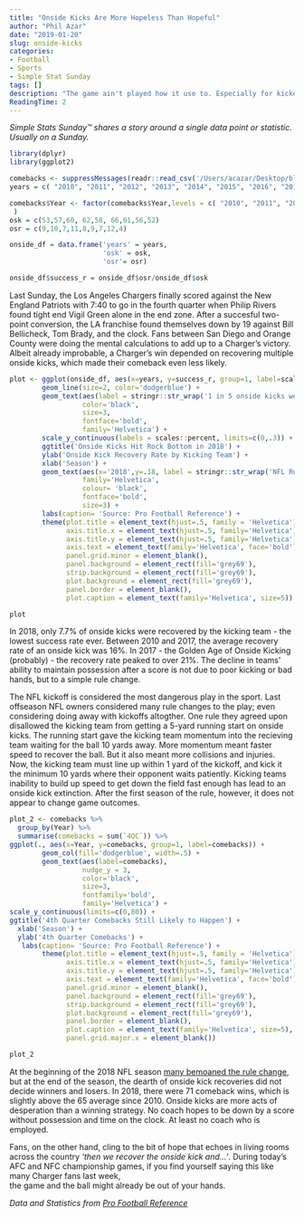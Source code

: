```yaml
---
title: "Onside Kicks Are More Hopeless Than Hopeful"
author: "Phil Azar"
date: "2019-01-20"
slug: onside-kicks
categories: 
- Football
- Sports
- Simple Stat Sunday
tags: []
description: "The game ain't played how it use to. Especially for kickers."
ReadingTime: 2
---
```


*Simple Stats Sunday&trade; shares a story around a single data point or statistic. Usually on a Sunday.*

```r
library(dplyr)
library(ggplot2)

comebacks <- suppressMessages(readr::read_csv('/Users/acazar/Desktop/blog/projects/nfl_onside_kicks/data/comebacks_2010_18.csv'))
years = c( "2010", "2011", "2012", "2013", "2014", "2015", "2016", "2017", "2018")

comebacks$Year <- factor(comebacks$Year,levels = c( "2010", "2011", "2012", "2013", "2014", "2015", "2016", "2017", "2018")
 )
osk = c(53,57,60, 62,58, 66,61,56,52)
osr = c(9,10,7,11,8,9,7,12,4)

onside_df = data.frame('years' = years,
                       'osk' = osk, 
                       'osr'= osr)

onside_df$success_r = onside_df$osr/onside_df$osk


```

Last Sunday, the Los Angeles Chargers finally scored against the New England Patriots with 7:40 to go in the fourth quarter when Philip Rivers found tight end Vigil Green alone in the end zone. After a succesful two-point conversion, the LA franchise found themselves down by 19 against Bill Bellicheck, Tom Brady, and the clock. Fans between San Diego and Orange County were doing the mental calculations to add up to a Charger's victory. Albeit already improbable, a Charger's win depended on recovering multiple onside kicks, which made their comeback even less likely.

```r

plot <- ggplot(onside_df, aes(x=years, y=success_r, group=1, label=scales::percent(success_r))) +
        geom_line(size=2, color='dodgerblue') +
        geom_text(aes(label = stringr::str_wrap('1 in 5 onside kicks were recovered in 2017', 17), x='2017', y=.25),
                  color='black', 
                  size=3, 
                  fontface='bold',
                  family='Helvetica') +
        scale_y_continuous(labels = scales::percent, limits=c(0,.3)) +
        ggtitle('Onside Kicks Hit Rock Bottom in 2018') +
        ylab('Onside Kick Recovery Rate by Kicking Team') +
        xlab('Season') +
        geom_text(aes(x='2018',y=.18, label = stringr::str_wrap('NFL Rule Change', 5)), 
                  family='Helvetica', 
                  colour= 'black', 
                  fontface='bold',
                  size=3) +
        labs(caption= 'Source: Pro Football Reference') +
        theme(plot.title = element_text(hjust=.5, family = 'Helvetica'), 
              axis.title.x = element_text(hjust=.5, family='Helvetica'), 
              axis.title.y = element_text(hjust=.5, family='Helvetica'),
              axis.text = element_text(family='Helvetica', face='bold'),
              panel.grid.minor = element_blank(), 
              panel.background = element_rect(fill='grey69'), 
              strip.background = element_rect(fill='grey69'),
              plot.background = element_rect(fill='grey69'),
              panel.border = element_blank(), 
              plot.caption = element_text(family='Helvetica', size=5))

plot


```


In 2018, only 7.7% of onside kicks were recovered by the kicking team - the lowest success rate ever. Between 2010 and 2017, the average recovery rate of an onside kick was 16%. In 2017 - the Golden Age of Onside Kicking (probably) - the recovery rate peaked to over 21%. The decline in teams' ability to maintain possession after a score is not due to poor kicking or bad hands, but to a simple rule change. 

The NFL kickoff is considered the most dangerous play in the sport. Last offseason NFL owners considered many rule changes to the play; even considering doing away with kickoffs altogther. One rule they agreed upon disallowed the kicking team from getting a 5-yard running start on onside kicks. The running start gave the kicking team momentum into the recieving team waiting for the ball 10 yards away. More momentum meant faster speed to recover the ball. But it also meant more collisions and injuries. Now, the kicking team must line up within 1 yard of the kickoff, and kick it the minimum 10 yards where their opponent waits patiently. Kicking teams inability to build up speed to get down the field fast enough has lead to an onside kick extinction. After the first season of the rule, however, it does not appear to change game outcomes. 


```r

plot_2 <- comebacks %>% 
  group_by(Year) %>% 
  summarise(comebacks = sum(`4QC`)) %>% 
ggplot(., aes(x=Year, y=comebacks, group=1, label=comebacks)) +
        geom_col(fill='dodgerblue', width=.5) +
        geom_text(aes(label=comebacks), 
                  nudge_y = 3, 
                  color='black',
                  size=3, 
                  fontfamily='bold',
                  family='Helvetica') +
scale_y_continuous(limits=c(0,80)) +
ggtitle('4th Quarter Comebacks Still Likely to Happen') +
  xlab('Season') +
  ylab('4th Quarter Comebacks') +
   labs(caption= 'Source: Pro Football Reference') +
        theme(plot.title = element_text(hjust=.5, family = 'Helvetica'), 
              axis.title.x = element_text(hjust=.5, family='Helvetica'), 
              axis.title.y = element_text(hjust=.5, family='Helvetica'),
              axis.text = element_text(family='Helvetica', face='bold'),
              panel.grid.minor = element_blank(), 
              panel.background = element_rect(fill='grey69'), 
              strip.background = element_rect(fill='grey69'),
              plot.background = element_rect(fill='grey69'),
              panel.border = element_blank(), 
              plot.caption = element_text(family='Helvetica', size=5), 
              panel.grid.major.x = element_blank())

plot_2

```



At the beginning of the 2018 NFL season [many bemoaned the rule change](https://www.usatoday.com/story/sports/ftw/2018/09/10/the-nfls-new-kickoff-rules-have-made-onside-kicks-impossible/111299536/), but at the end of the season, the dearth of onside kick recoveries did not decide winners and losers. In 2018, there were 71 comeback wins, which is slightly above the 65 average since 2010. Onside kicks are more acts of desperation than a winning strategy. No coach hopes to be down by a score without possession and time on the clock. At least no coach who is employed. 

Fans, on the other hand, cling to the bit of hope that echoes in living rooms across the country *'then we recover the onside kick and...'*. During today's AFC and NFC championship games, if you find yourself saying this like many Charger fans last week,  
the game and the ball might already be out of your hands.


*Data and Statistics from [Pro Football Reference](https://www.pro-football-reference.com)*









